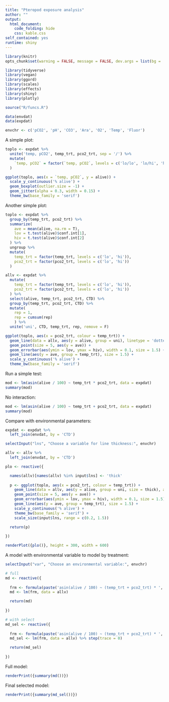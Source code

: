 ```yaml
---
title: "Pteropod exposure analysis"
author: ""
output: 
  html_document:
    code_folding: hide
    css: kable.css
self_contained: yes
runtime: shiny
---
```


```r
library(knitr)
opts_chunk$set(warning = FALSE, message = FALSE, dev.args = list(bg = 'transparent'), eval = T)

library(tidyverse)
library(vegan)
library(ggord)
library(scales)
library(effects)
library(shiny)
library(plotly)

source("R/funcs.R")

data(envdat)
data(expdat)

envchr <- c('pCO2', 'pH', 'CO3', 'Ara', 'O2', 'Temp', 'Fluor')
```

A simple plot:
```r
toplo <- expdat %>% 
  unite('temp, pCO2', temp_trt, pco2_trt, sep = '/') %>% 
  mutate(
    `temp, pCO2` = factor(`temp, pCO2`, levels = c('lo/lo', 'lo/hi', 'hi/lo' ,'hi/hi'))
  )

ggplot(toplo, aes(x = `temp, pCO2`, y = alive)) +
  scale_y_continuous('% alive') +
  geom_boxplot(outlier.size = -1) +
  geom_jitter(alpha = 0.3, width = 0.15) + 
  theme_bw(base_family = 'serif')
```

Another simple plot:
```r
toplo <- expdat %>% 
  group_by(temp_trt, pco2_trt) %>% 
  summarize(
    ave = mean(alive, na.rm = T),
    lov = t.test(alive)$conf.int[1],
    hiv = t.test(alive)$conf.int[2]
  ) %>% 
  ungroup %>% 
  mutate(
    temp_trt = factor(temp_trt, levels = c('lo', 'hi')),
    pco2_trt = factor(pco2_trt, levels = c('lo', 'hi'))
  )

allv <- expdat %>% 
  mutate(
    temp_trt = factor(temp_trt, levels = c('lo', 'hi')),
    pco2_trt = factor(pco2_trt, levels = c('lo', 'hi'))
  ) %>%
  select(alive, temp_trt, pco2_trt, CTD) %>% 
  group_by(temp_trt, pco2_trt, CTD) %>%
  mutate(
    rep = 1, 
    rep = cumsum(rep)
    ) %>% 
  unite('uni', CTD, temp_trt, rep, remove = F)

ggplot(toplo, aes(x = pco2_trt, colour = temp_trt)) + 
  geom_line(data = allv, aes(y = alive, group = uni), linetype = 'dotted') +
  geom_point(size = 5, aes(y = ave)) + 
  geom_errorbar(aes(ymin = lov, ymax = hiv), width = 0.1, size = 1.5) +
  geom_line(aes(y = ave, group = temp_trt), size = 1.5) +
  scale_y_continuous('% alive') + 
  theme_bw(base_family = 'serif')
```

Run a simple test:
```r
mod <- lm(asin(alive / 100) ~ temp_trt * pco2_trt, data = expdat)
summary(mod)
```

No interaction:
```r
mod <- lm(asin(alive / 100) ~ temp_trt + pco2_trt, data = expdat)
summary(mod)
```

Compare with environmental parameters:
```r
expdat <- expdat %>% 
  left_join(envdat, by = 'CTD')
```

```r
selectInput("lns", "Choose a variable for line thickness:", envchr)

allv <- allv %>% 
  left_join(envdat, by = 'CTD')

plo <- reactive({

  names(allv)[names(allv) %in% input$lns] <- 'thick'
  
  p <- ggplot(toplo, aes(x = pco2_trt, colour = temp_trt)) + 
    geom_line(data = allv, aes(y = alive, group = uni, size = thick), alpha = 0.6) +
    geom_point(size = 5, aes(y = ave)) + 
    geom_errorbar(aes(ymin = lov, ymax = hiv), width = 0.1, size = 1.5) +
    geom_line(aes(y = ave, group = temp_trt), size = 1.5) +
    scale_y_continuous('% alive') + 
    theme_bw(base_family = 'serif') + 
    scale_size(input$lns, range = c(0.2, 1.5))

  return(p)
  
})

renderPlot({plo()}, height = 300, width = 600)

```

A model with environmental variable to model by treatment:
```r

selectInput("var", "Choose an environmental variable:", envchr)

# full
md <- reactive({
  
  frm <- formula(paste('asin(alive / 100) ~ (temp_trt + pco2_trt) * ', input$var))
  md <- lm(frm, data = allv)

  return(md)
  
})

# with select
md_sel <- reactive({
  
  frm <- formula(paste('asin(alive / 100) ~ (temp_trt + pco2_trt) * ', input$var))
  md_sel <- lm(frm, data = allv) %>% step(trace = 0)

  return(md_sel)
  
})

```

Full model:
```r
renderPrint({summary(md())})
```

Final selected model:
```r
renderPrint({summary(md_sel())})
```


